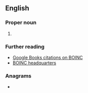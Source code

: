 ==English==
{{wikipedia}}

===Proper noun===
{{en-proper noun}}

# {{lb|en|science|computing}} {{initialism of|en|[[Berkeley]] Open [[infrastructure|Infrastructure]] for [[network|Network]] [[computing|Computing]]}}

===Further reading===
* [http://books.google.com/books?sourceid=navclient&ie=UTF-8&rlz=1T4DKUS_enUS240US241&q=BOINC&um=1&sa=N&tab=wp Google Books citations on BOINC]
* [http://boinc.berkeley.edu/ BOINC headquarters]

===Anagrams===
* {{anagrams|en|a=bcino|bicon}}